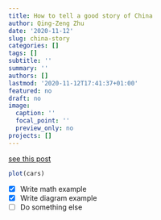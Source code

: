 ```yaml
---
title: How to tell a good story of China
author: Qing-Zeng Zhu
date: '2020-11-12'
slug: china-story
categories: []
tags: []
subtitle: ''
summary: ''
authors: []
lastmod: '2020-11-12T17:41:37+01:00'
featured: no
draft: no
image:
  caption: ''
  focal_point: ''
  preview_only: no
projects: []
---
```


[see this post](../creating-a-website/)

```r
plot(cars)
```

- [x] Write math example
- [x] Write diagram example
- [ ] Do something else



